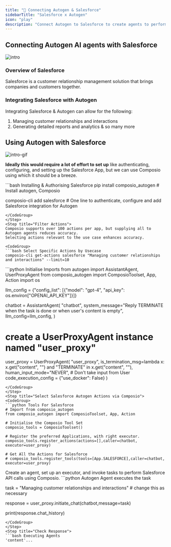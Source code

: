 ```yaml
---
title: "🚀 Connecting Autogen & Salesforce"
sidebarTitle: "Salesforce x Autogen"
icon: "play"
description: "Connect Autogen to Salesforce to create agents to perform tasks using natural language"
---
```


## Connecting Autogen AI agents with Salesforce
![intro](/media/intro.jpg)

### Overview of Salesforce

Salesforce is a customer relationship management solution that brings companies and customers together.

### Integrating Salesforce with Autogen

Integrating Salesforce & Autogen can allow for the following:

1. Managing customer relationships and interactions
2. Generating detailed reports and analytics
& so many more

## Using Autogen with Salesforce
![intro-gif](/media/intro.gif)
<Steps>
<Step title="Setting Up the Environment">

**Ideally this would require a lot of effort to set up** like authenticating, configuring, and setting up the Salesforce App, but we can use Composio using which it should be a breeze.

<CodeGroup>
```bash Installing & Authorising Salesforce
pip install composio_autogen # Install autogen, Composio 

composio-cli add salesforce # One line to authenticate, configure and add Salesforce integration for Autogen
```
</CodeGroup>
</Step>
<Step title="Filter Actions">
Composio supports over 100 actions per app, but supplying all to Autogen agents reduces accuracy.
Selecting actions relevant to the use case enhances accuracy.

<CodeGroup>
```bash Select Specific Actions by Usecase
composio-cli get-actions salesforce "Managing customer relationships and interactions" --limit=10
```
</CodeGroup>

</Step>
<Step title="Import Base Packages">

<CodeGroup>
```python Initialise Imports
from autogen import AssistantAgent, UserProxyAgent
from composio_autogen import ComposioToolset, App, Action
import os

llm_config = {"config_list": [{"model": "gpt-4", "api_key": os.environ["OPENAI_API_KEY"]}]}

chatbot = AssistantAgent(
    "chatbot",
    system_message="Reply TERMINATE when the task is done or when user's content is empty",
    llm_config=llm_config,
)

# create a UserProxyAgent instance named "user_proxy"
user_proxy = UserProxyAgent(
    "user_proxy",
    is_termination_msg=lambda x: x.get("content", "") and "TERMINATE" in x.get("content", ""),
    human_input_mode="NEVER", # Don't take input from User
    code_execution_config = {"use_docker": False}
)
```
</CodeGroup>
</Step>
<Step title="Select Salesforce Autogen Actions via Composio">
<CodeGroup>
```python Tools For Salesforce
# Import from composio_autogen
from composio_autogen import ComposioToolset, App, Action

# Initialise the Composio Tool Set
composio_tools = ComposioToolset()

# Register the preferred Applications, with right executor. 
composio_tools.register_actions(actions=[],caller=chatbot, executor=user_proxy)

# Get All the Actions for Salesforce
# composio_tools.register_tools(tools=[App.SALESFORCE],caller=chatbot, executor=user_proxy) 
```
</CodeGroup>
</Step>
<Step title="Execute the Agent">
Create an agent, set up an executor, and invoke tasks to perform Salesforce API calls using Composio. 
<CodeGroup>
```python Autogen Agent executes the task

task = "Managing customer relationships and interactions" # change this as necessary

response = user_proxy.initiate_chat(chatbot,message=task)

print(response.chat_history)
```
</CodeGroup>
</Step>
<Step title="Check Response">
```bash Executing Agents
'content'...
```
</Step>
</Steps>
